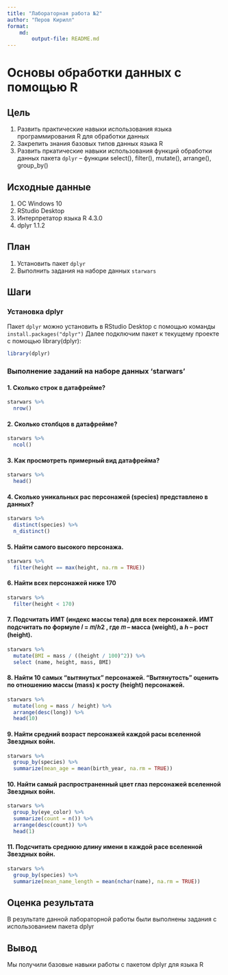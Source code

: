 ---
title: "Лабораторная работа №2"
author: "Перов Кирилл"
format: 
    md:
        output-file: README.md
---

# Основы обработки данных с помощью R

## Цель

1.  Развить практические навыки использования языка программирования R для обработки данных
2.  Закрепить знания базовых типов данных языка R
3.  Развить пркатические навыки использования функций обработки данных пакета `dplyr` -- функции select(), filter(), mutate(), arrange(), group_by()

## Исходные данные

1.  ОС Windows 10
2.  RStudio Desktop
3.  Интерпретатор языка R 4.3.0
4.  dplyr 1.1.2

## План

1.  Установить пакет `dplyr`
2.  Выполнить задания на наборе данных `starwars`

## Шаги

### Установка dplyr

Пакет `dplyr` можно установить в RStudio Desktop с помощью команды `install.packages("dplyr")` Далее подключим пакет к текущему проекте с помощью library(dplyr):

```{r}
library(dplyr)
```

### Выполнение заданий на наборе данных 'starwars'

#### 1. Сколько строк в датафрейме?

```{r}
starwars %>%
  nrow()
```

#### 2. Сколько столбцов в датафрейме?

```{r}
starwars %>% 
  ncol()
```

#### 3. Как просмотреть примерный вид датафрейма?

```{r}
starwars %>%
  head()
```

#### 4. Сколько уникальных рас персонажей (species) представлено в данных?

```{r}
starwars %>%
  distinct(species) %>%
  n_distinct()
```

#### 5. Найти самого высокого персонажа.

```{r}
starwars %>% 
  filter(height == max(height, na.rm = TRUE))
```

#### 6. Найти всех персонажей ниже 170

```{r}
starwars %>%
  filter(height < 170)
```

#### 7. Подсчитать ИМТ (индекс массы тела) для всех персонажей. ИМТ подсчитать по формуле 𝐼 = 𝑚/ℎ2 , где 𝑚 -- масса (weight), а ℎ -- рост (height).

```{r}
starwars %>%
  mutate(BMI = mass / ((height / 100)^2)) %>%
  select (name, height, mass, BMI)
```

#### 8. Найти 10 самых "вытянутых" персонажей. "Вытянутость" оценить по отношению массы (mass) к росту (height) персонажей.

```{r}
starwars %>%
  mutate(long = mass / height) %>%
  arrange(desc(long)) %>%
  head(10)
```

#### 9. Найти средний возраст персонажей каждой расы вселенной Звездных войн.

```{r}
starwars %>%
  group_by(species) %>%
  summarize(mean_age = mean(birth_year, na.rm = TRUE))
```

#### 10. Найти самый распространенный цвет глаз персонажей вселенной Звездных войн.

```{r}
starwars %>%
  group_by(eye_color) %>%
  summarize(count = n()) %>%
  arrange(desc(count)) %>%
  head(1)
```

#### 11. Подсчитать среднюю длину имени в каждой расе вселенной Звездных войн.

```{r}
starwars %>%
  group_by(species) %>%
  summarize(mean_name_length = mean(nchar(name), na.rm = TRUE))
```

## Оценка результата

В результате данной лабораторной работы были выполнены задания с использованием пакета dplyr

## Вывод

Мы получили базовые навыки работы с пакетом dplyr для языка R

